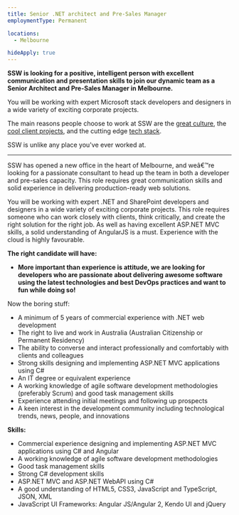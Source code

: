 ```yaml
---
title: Senior .NET architect and Pre-Sales Manager
employmentType: Permanent

locations: 
  - Melbourne

hideApply: true
---
```

        
**SSW is looking for a positive, intelligent person with excellent communication and presentation skills to join our dynamic team as a Senior Architect and Pre-Sales Manager in Melbourne.**

You will be working with expert Microsoft stack developers and designers in a wide variety of exciting corporate projects.  

The main reasons people choose to work at SSW are the [great culture](https://www.ssw.com.au/company/culture), the [cool client projects](https://www.ssw.com.au/company/clients), and the cutting edge [tech stack](https://www.ssw.com.au/consulting).  

SSW is unlike any place you've ever worked at.

---

SSW has opened a new office in the heart of Melbourne, and weâ€™re looking for a passionate consultant to head up the team in both a developer and pre-sales capacity. This role requires great communication skills and solid experience in delivering production-ready web solutions.

You will be working with expert .NET and SharePoint developers and designers in a wide variety of exciting corporate projects. This role requires someone who can work closely with clients, think critically, and create the right solution for the right job. As well as having excellent ASP.NET MVC skills, a solid understanding of AngularJS is a must. Experience with the cloud is highly favourable.

**The right candidate will have:**

* **More important than experience is attitude, we are looking for developers who are passionate about delivering awesome software using the latest technologies and best DevOps practices and want to fun while doing so!**

Now the boring stuff:

* A minimum of 5 years of commercial experience with .NET web development
* The right to live and work in Australia (Australian Citizenship or Permanent Residency)
* The ability to converse and interact professionally and comfortably with clients and colleagues
* Strong skills designing and implementing ASP.NET MVC applications using C#
* An IT degree or equivalent experience
* A working knowledge of agile software development methodologies (preferably Scrum) and good task management skills
* Experience attending initial meetings and following up prospects
* A keen interest in the development community including technological trends, news, people, and innovations

**Skills:**

* Commercial experience designing and implementing ASP.NET MVC applications using C# and Angular
* A working knowledge of agile software development methodologies
* Good task management skills
* Strong C# development skills
* ASP.NET MVC and ASP.NET WebAPI using C#
* A good understanding of HTML5, CSS3, JavaScript and TypeScript, JSON, XML
* JavaScript UI Frameworks: Angular JS/Angular 2, Kendo UI and jQuery
